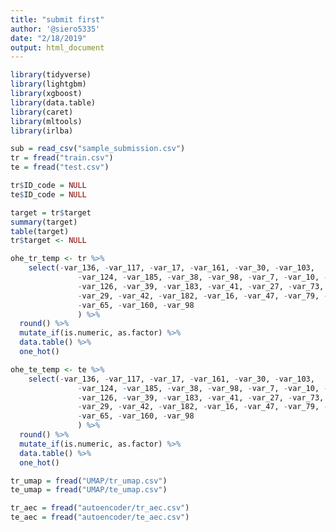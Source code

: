 ```yaml
---
title: "submit first"
author: '@siero5335'
date: "2/18/2019"
output: html_document
---
```


```r
library(tidyverse)
library(lightgbm)
library(xgboost)
library(data.table)
library(caret)
library(mltools)
library(irlba)
```

```r
sub = read_csv("sample_submission.csv")
tr = fread("train.csv")
te = fread("test.csv")
```

```r
tr$ID_code = NULL
te$ID_code = NULL
```

```r
target = tr$target
summary(target)
table(target)
tr$target <- NULL
```

```r
ohe_tr_temp <- tr %>%
    select(-var_136, -var_117, -var_17, -var_161, -var_30, -var_103,
               -var_124, -var_185, -var_38, -var_98, -var_7, -var_10, -var_100,
               -var_126, -var_39, -var_183, -var_41, -var_27, -var_73, -var_189,
               -var_29, -var_42, -var_182, -var_16, -var_47, -var_79, -var_176,
               -var_65, -var_160, -var_98
               ) %>%
  round() %>%
  mutate_if(is.numeric, as.factor) %>%
  data.table() %>%  
  one_hot()
```  

```r
ohe_te_temp <- te %>%
    select(-var_136, -var_117, -var_17, -var_161, -var_30, -var_103,
               -var_124, -var_185, -var_38, -var_98, -var_7, -var_10, -var_100,
               -var_126, -var_39, -var_183, -var_41, -var_27, -var_73, -var_189,
               -var_29, -var_42, -var_182, -var_16, -var_47, -var_79, -var_176,
               -var_65, -var_160, -var_98
               ) %>%
  round() %>%
  mutate_if(is.numeric, as.factor) %>%
  data.table() %>%  
  one_hot()
```


```r
tr_umap = fread("UMAP/tr_umap.csv")
te_umap = fread("UMAP/te_umap.csv")

tr_aec = fread("autoencoder/tr_aec.csv")
te_aec = fread("autoencoder/te_aec.csv")
```

